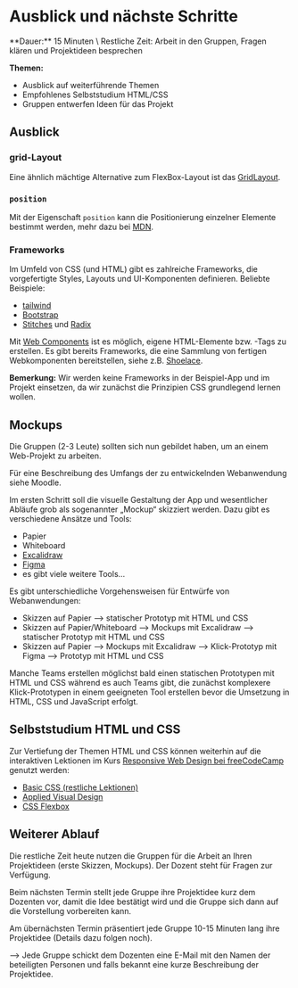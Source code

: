 
# Ausblick und nächste Schritte

<Callout>
  **Dauer:** 15 Minuten \
  Restliche Zeit: Arbeit in den Gruppen, Fragen klären und Projektideen besprechen

  **Themen:**
  - Ausblick auf weiterführende Themen
  - Empfohlenes Selbststudium HTML/CSS
  - Gruppen entwerfen Ideen für das Projekt
</Callout>

## Ausblick

### grid-Layout

Eine ähnlich mächtige Alternative zum FlexBox-Layout ist das [GridLayout](https://developer.mozilla.org/en-US/docs/Web/CSS/CSS_Grid_Layout).

### `position` 
Mit der Eigenschaft `position` kann die Positionierung einzelner Elemente
bestimmt werden, mehr dazu bei [MDN](https://developer.mozilla.org/en-US/docs/Web/CSS/position).

### Frameworks

Im Umfeld von CSS (und HTML) gibt es zahlreiche Frameworks, die vorgefertigte 
Styles, Layouts und UI-Komponenten definieren. Beliebte Beispiele:

- [tailwind](https://tailwindcss.com)
- [Bootstrap](https://getbootstrap.com)
- [Stitches](https://stitches.dev/) und [Radix](https://www.radix-ui.com/)

Mit [Web Components](https://developer.mozilla.org/en-US/docs/Web/Web_Components)
ist es möglich, eigene HTML-Elemente bzw. -Tags zu erstellen. Es gibt bereits
Frameworks, die eine Sammlung von fertigen Webkomponenten bereitstellen,
siehe z.B. [Shoelace](https://shoelace.style/).

**Bemerkung:** 
Wir werden keine Frameworks in der Beispiel-App und im Projekt 
einsetzen, da wir zunächst die Prinzipien CSS grundlegend lernen wollen.

## Mockups 

Die Gruppen (2-3 Leute) sollten sich nun gebildet haben, um
an einem Web-Projekt zu arbeiten.

Für eine Beschreibung des Umfangs der zu entwickelnden Webanwendung 
siehe Moodle.

Im ersten Schritt soll die visuelle Gestaltung der App und wesentlicher
Abläufe grob als sogenannter „Mockup“ skizziert werden. Dazu gibt
es verschiedene Ansätze und Tools:

- Papier
- Whiteboard
- [Excalidraw](https://www.excalidraw.com)
- [Figma](https://www.figma.com)
- es gibt viele weitere Tools…

<Callout type="warning">
Es gibt unterschiedliche Vorgehensweisen für Entwürfe von Webanwendungen:

- Skizzen auf Papier &xrarr; statischer Prototyp mit HTML und CSS
- Skizzen auf Papier/Whiteboard &xrarr; Mockups mit Excalidraw &xrarr; statischer Prototyp mit HTML und CSS
- Skizzen auf Papier &xrarr; Mockups mit Excalidraw &xrarr; Klick-Prototyp mit Figma &xrarr; Prototyp mit HTML und CSS

Manche Teams erstellen möglichst bald einen statischen Prototypen
mit HTML und CSS während es auch Teams gibt, die zunächst komplexere
Klick-Prototypen in einem geeigneten Tool erstellen bevor die
Umsetzung in HTML, CSS und JavaScript erfolgt.
</Callout>

## Selbststudium HTML und CSS

Zur Vertiefung der Themen HTML und CSS können weiterhin auf 
die interaktiven Lektionen im Kurs [Responsive Web Design bei freeCodeCamp](https://www.freecodecamp.org/learn/responsive-web-design/)
genutzt werden:

- [Basic CSS (restliche Lektionen)](https://www.freecodecamp.org/learn/responsive-web-design/#basic-css)
- [Applied Visual Design](https://www.freecodecamp.org/learn/responsive-web-design/#applied-visual-design)
- [CSS Flexbox](https://www.freecodecamp.org/learn/responsive-web-design/#css-flexbox)

## Weiterer Ablauf

Die restliche Zeit heute nutzen die Gruppen für die Arbeit
an Ihren Projektideen (erste Skizzen, Mockups). Der Dozent 
steht für Fragen zur Verfügung.

Beim nächsten Termin stellt jede Gruppe ihre Projektidee kurz
dem Dozenten vor, damit die Idee bestätigt wird und die Gruppe
sich dann auf die Vorstellung vorbereiten kann.

Am übernächsten Termin präsentiert jede Gruppe 10-15 Minuten
lang ihre Projektidee (Details dazu folgen noch).

<Callout type="warning">
&xrarr; Jede Gruppe schickt dem Dozenten eine E-Mail mit den Namen
der beteiligten Personen und falls bekannt eine kurze Beschreibung
der Projektidee.
</Callout>
